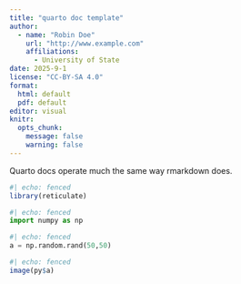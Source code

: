 ```yaml
---
title: "quarto doc template"
author: 
  - name: "Robin Doe"
    url: "http://www.example.com"
    affiliations:
      - University of State
date: 2025-9-1
license: "CC-BY-SA 4.0"
format: 
  html: default
  pdf: default
editor: visual
knitr: 
  opts_chunk: 
    message: false
    warning: false
---
```


Quarto docs operate much the same way rmarkdown does.

```r
#| echo: fenced
library(reticulate)
```

```python
#| echo: fenced
import numpy as np
```

```python
#| echo: fenced
a = np.random.rand(50,50)
```

```r
#| echo: fenced
image(py$a)
```
